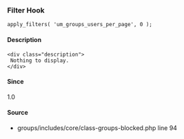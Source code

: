 
<UMBreadCrumb type="filter"/>

### Filter Hook    
    
```
apply_filters( 'um_groups_users_per_page', 0 );
```

#### Description
    <div class="description">
     Nothing to display.
    </div>

#### Since
<div class="description">
1.0
</div>

#### Source
  - <Link href="https://github.com/ultimatemember/groups/tree/2.3.0/includes/core/class--blocked.php#L94">groups/includes/core/class-groups-blocked.php</Link> <Link href="https://github.com/ultimatemember/groups/tree/2.3.0/includes/core/class--blocked.php#L94">line 94</Link>

